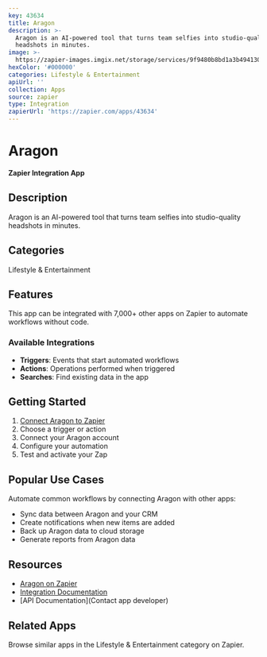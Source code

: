 ```yaml
---
key: 43634
title: Aragon
description: >-
  Aragon is an AI-powered tool that turns team selfies into studio-quality
  headshots in minutes.
image: >-
  https://zapier-images.imgix.net/storage/services/9f9480b8bd1a3b4941302351a1a26727.png?auto=format%2Ccompress&ixlib=python-3.0.0&q=50
hexColor: '#000000'
categories: Lifestyle & Entertainment
apiUrl: ''
collection: Apps
source: zapier
type: Integration
zapierUrl: 'https://zapier.com/apps/43634'
---
```

# Aragon

**Zapier Integration App**

## Description

Aragon is an AI-powered tool that turns team selfies into studio-quality headshots in minutes.

## Categories

Lifestyle & Entertainment

## Features

This app can be integrated with 7,000+ other apps on Zapier to automate workflows without code.

### Available Integrations

- **Triggers**: Events that start automated workflows
- **Actions**: Operations performed when triggered
- **Searches**: Find existing data in the app

## Getting Started

1. [Connect Aragon to Zapier](https://zapier.com/apps/43634)
2. Choose a trigger or action
3. Connect your Aragon account
4. Configure your automation
5. Test and activate your Zap

## Popular Use Cases

Automate common workflows by connecting Aragon with other apps:

- Sync data between Aragon and your CRM
- Create notifications when new items are added
- Back up Aragon data to cloud storage
- Generate reports from Aragon data

## Resources

- [Aragon on Zapier](https://zapier.com/apps/43634)
- [Integration Documentation](https://zapier.com/apps/43634/integrations)
- [API Documentation](Contact app developer)

## Related Apps

Browse similar apps in the Lifestyle & Entertainment category on Zapier.
